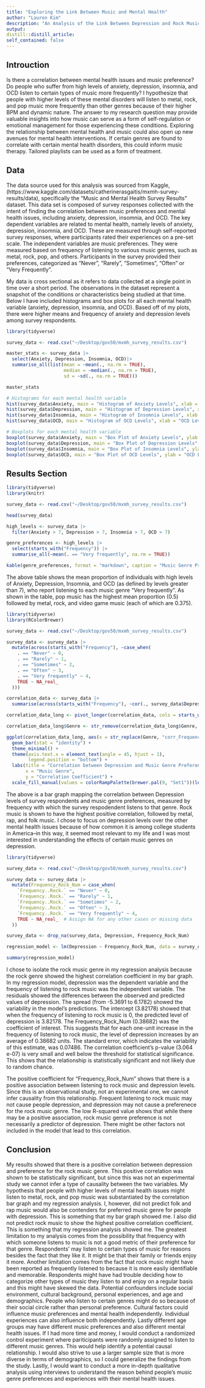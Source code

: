 ```yaml
---
title: "Exploring the Link Between Music and Mental Health"
author: "Lauren Kim"
description: "An Analysis of the Link Between Depression and Rock Music"
output:
distill::distill_article:
self_contained: false
---
```


## Introuction
Is there a correlation between mental health issues and music preference? Do people who suffer from high levels of anxiety, depression, insomnia, and OCD listen to certain types of music more frequently? I hypothesize that people with higher levels of these mental disorders will listen to metal, rock, and pop music more frequently than other genres because of their higher BPM and dynamic nature. The answer to my research question may provide valuable insights into how music can serve as a form of self-regulation or emotional management for those experiencing these conditions. Exploring the relationship between mental health and music could also open up new avenues for mental health interventions. If certain genres are found to correlate with certain mental health disorders, this could inform music therapy. Tailored playlists can be used as a form of treatment. 

## Data
The data source used for this analysis was sourced from Kaggle, (https://www.kaggle.com/datasets/catherinerasgaitis/mxmh-survey-results/data), specifically the "Music and Mental Health Survey Results" dataset. This data set is composed of survey responses collected with the intent of finding the correlation between music preferences and mental health issues, including anxiety, depression, insomnia, and OCD. The key dependent variables are related to mental health, namely levels of anxiety, depression, insomnia, and OCD. These are measured through self-reported survey responses, where participants rated their experiences on a pre-set scale. The independent variables are music preferences. They were measured based on frequency of listening to various music genres, such as metal, rock, pop, and others. Participants in the survey provided their preferences, categorized as "Never", "Rarely", "Sometimes", "Often" or "Very Frequently". 

My data is cross sectional as it refers to data collected at a single point in time over a short period. The observations in the dataset represent a snapshot of the conditions or characteristics being studied at that time. Below I have included histograms and box plots for all each mental health variable (anxiety, depression, insomnia, and OCD). Based off of my plots, there were higher means and frequency of anxiety and depression levels among survey respondents. 

```r
library(tidyverse)

survey_data <- read.csv("~/Desktop/gov50/mxmh_survey_results.csv")

master_stats <- survey_data |>
  select(Anxiety, Depression, Insomnia, OCD)|>
  summarise_all(list(mean = ~mean(., na.rm = TRUE), 
                     median = ~median(., na.rm = TRUE), 
                     sd = ~sd(., na.rm = TRUE)))

master_stats

# Histograms for each mental health variable
hist(survey_data$Anxiety, main = "Histogram of Anxiety Levels", xlab = "Anxiety Level")
hist(survey_data$Depression, main = "Histogram of Depression Levels", xlab = "Depression Level")
hist(survey_data$Insomnia, main = "Histogram of Insomnia Levels", xlab = "Insomnia Level")
hist(survey_data$OCD, main = "Histogram of OCD Levels", xlab = "OCD Level")

# Boxplots for each mental health variable
boxplot(survey_data$Anxiety, main = "Box Plot of Anxiety Levels", ylab = "Anxiety Level")
boxplot(survey_data$Depression, main = "Box Plot of Depression Levels", ylab = "Depression Level")
boxplot(survey_data$Insomnia, main = "Box Plot of Insomnia Levels", ylab = "Insomnia Level")
boxplot(survey_data$OCD, main = "Box Plot of OCD Levels", ylab = "OCD Level")
```

## Results Section
```r
library(tidyverse)
library(knitr)

survey_data <- read.csv("~/Desktop/gov50/mxmh_survey_results.csv")

head(survey_data)

high_levels <- survey_data |>
  filter(Anxiety > 7, Depression > 7, Insomnia > 7, OCD > 7)

genre_preferences <- high_levels |>
  select(starts_with("Frequency")) |>
  summarise_all(~mean(. == "Very frequently", na.rm = TRUE))

kable(genre_preferences, format = "markdown", caption = "Music Genre Preferences among Individuals with High Levels of Anxiety, Depression, Insomnia, and OCD")
```
The above table shows the mean proportion of individuals with high levels of Anxiety, Depression, Insomnia, and OCD (as defined by levels greater than 7), who report listening to each music genre "Very frequently". As shown in the table, pop music has the highest mean proportion (0.5) followed by metal, rock, and video game music (each of which are 0.375). 

```r
library(tidyverse)
library(RColorBrewer)

survey_data <- read.csv("~/Desktop/gov50/mxmh_survey_results.csv")

survey_data <- survey_data |>
  mutate(across(starts_with("Frequency"), ~case_when(
    . == "Never" ~ 0,
    . == "Rarely" ~ 1,
    . == "Sometimes" ~ 2,
    . == "Often" ~ 3,
    . == "Very frequently" ~ 4,
    TRUE ~ NA_real_
  )))

correlation_data <- survey_data |>
  summarise(across(starts_with("Frequency"), ~cor(., survey_data$Depression, use = "complete.obs"), .names = "corr_{.col}"))

correlation_data_long <- pivot_longer(correlation_data, cols = starts_with("corr"), names_to = "Genre", values_to = "Correlation")

correlation_data_long$Genre <- str_remove(correlation_data_long$Genre, "corr_Frequency\\[")

ggplot(correlation_data_long, aes(x = str_replace(Genre, "corr_Frequency\\.", ""), y = Correlation)) +
  geom_bar(stat = "identity") +
  theme_minimal() +
  theme(axis.text.x = element_text(angle = 45, hjust = 1),
        legend.position = "bottom") +
  labs(title = "Correlation between Depression and Music Genre Preferences",
       x = "Music Genre",
       y = "Correlation Coefficient") +
  scale_fill_manual(values = colorRampPalette(brewer.pal(9, "Set1"))(length(unique(correlation_data_long$Genre))))
```
The above is a bar graph mapping the correlation between Depression levels of survey respondents and music genre preferences, measured by frequency with which the survey respodendent listens to that genre. Rock music is shown to have the highest positive correlation, followed by metal, rap, and folk music. I chose to focus on depression levels over the other mental health issues because of how common it is among college students in America--in this way, it seemed most relevant to my life and I was most interested in understanding the effects of certain music genres on depression.  
```r
library(tidyverse)

survey_data <- read.csv("~/Desktop/gov50/mxmh_survey_results.csv")

survey_data <- survey_data |>
  mutate(Frequency_Rock_Num = case_when(
    `Frequency..Rock.` == "Never" ~ 0,
    `Frequency..Rock.` == "Rarely" ~ 1,
    `Frequency..Rock.` == "Sometimes" ~ 2,
    `Frequency..Rock.` == "Often" ~ 3,
    `Frequency..Rock.` == "Very frequently" ~ 4,
    TRUE ~ NA_real_  # Assign NA for any other cases or missing data
  ))

survey_data <- drop_na(survey_data, Depression, Frequency_Rock_Num)

regression_model <- lm(Depression ~ Frequency_Rock_Num, data = survey_data)

summary(regression_model)

```
I chose to isolate the rock music genre in my regression analysis because the rock genre showed the highest correlation coefficient in my bar graph. In my regression model, depression was the dependent variable and the frequency of listening to rock music was the independent variable. The residuals showed the differences between the observed and predicted values of depression. The spread (from -5.3691 to 6.1782) showed the variability in the model's predictions. The intercept (3.82178) showed that when the frequency of listening to rock music is 0, the predicted level of depression is 3.82178. The Frequency_Rock_Num (0.38682) was the coefficient of interest. This suggests that for each one-unit increase in the frequency of listening to rock music, the level of depression increases by an average of 0.38682 units. The standard error, which indicates the variability of this estimate, was 0.07486. The correlation coefficient's p-value (3.064 e-07) is very small and well below the threshold for statistical significance. This shows that the relationship is statistically significant and not likely due to random chance. 

The positive coefficient for "Frequency_Rock_Num" shows that there is a positive association between listening to rock music and depression levels. Since this is an observational study, not an experimental one, we cannot infer causality from this relationship. Frequent listening to rock music may not cause people depression, and depression may not cause a preferenece for the rock music genre. The low R-squared value shows that while there may be a positive association, rock music genre preference is not necessarily a predictor of depression. There might be other factors not included in the model that lead to this correlation.

## Conclusion
My results showed that there is a positive correlation between depression and preference for the rock music genre. This positive correlation was shown to be statistically significant, but since this was not an experimental study we cannot infer a type of causality between the two variables. My hypothesis that people with higher levels of mental health issues might listen to metal, rock, and pop music was substantiated by the correlation bar graph and my regression analysis. I, however, did not predict folk and rap music would also be contenders for preferred music genre for people with depression. This is something that my bar graph showed me. I also did not predict rock music to show the highest positive correlation coefficient. This is something that my regression analysis showed me. The greatest limitation to my analysis comes from the possibility that frequency with which someone listens to music is not a good metric of their preference for that genre. Respondents' may listen to certain types of music for reasons besides the fact that they like it. It might be that their family or friends enjoy it more. Another limitation comes from the fact that rock music might have been reported as frequently listened to because it is more easily identifiable and memorable. Respondents might have had trouble deciding how to categorize other types of music they listen to and enjoy on a regular basis and this might have skewed the data. Potential confounders include social environment, cultural background, personal experiences, and age and demographics. People who listen to certain genres might do so because of their social circle rather than personal preference. Cultural factors could influence music preferences and mental health independently. Individual experiences can also influence both independently. Lastly different age groups may have different music preferences and also different mental health issues. If I had more time and money, I would conduct a randomized control experiment where pariticipants were randomly assigned to listen to different music genres. This would help identify a potential causal relationship. I would also strive to use a larger sample size that is more diverse in terms of demographics, so I could generalize the findings from the study. Lastly, I would want to conduct a more in-depth qualitative analysis using interviews to understand the reason behind people's music genre preferences and experiences with their mental health issues. 